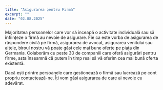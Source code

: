 ```yaml
---
title: "Asigurarea pentru Firmă"
excerpt: ""
date: "02.08.2025"
---
```


Majoritatea persoanelor care vor să înceapă o activitate individuală sau să înființeze o firmă au nevoie de asigurare.
Fie ca este vorba de asigurarea de răspundere civilă pe firmă, asigurarea de avocat, asigurarea venitului sau altele, biroul nostru vă poate găsi cele mai bune oferte pe piața din Germania. Colaborăm cu peste 30 de companiii care oferă asigurări pentru firme, asta înseamnă că putem în timp real să vă oferim cea mai bună oferta existentă.

Dacă ești printre persoanele care gestionează o firmă sau lucrează pe cont propriu contactează-ne. Îți vom găsi asigurarea de care ai nevoie cu adevărat.
